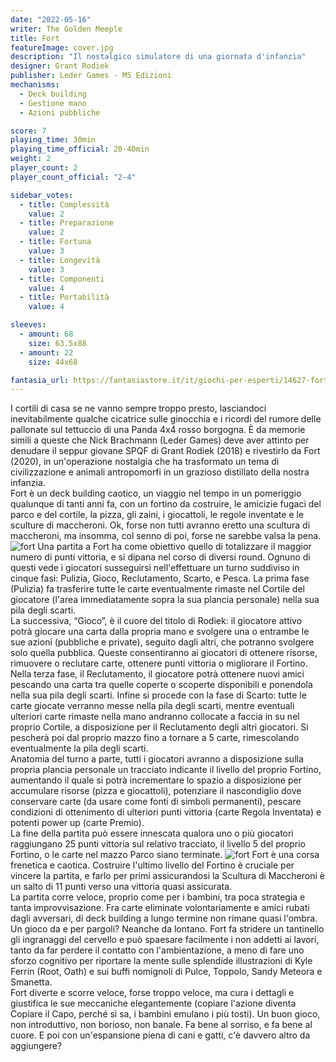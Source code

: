 ```yaml
---
date: "2022-05-16"
writer: The Golden Meeple
title: Fort
featureImage: cover.jpg
description: "Il nostalgico simulatore di una giornata d'infanzia"
designer: Grant Rodiek
publisher: Leder Games - MS Edizioni
mechanisms:
  - Deck building
  - Gestione mano
  - Azioni pubbliche

score: 7
playing_time: 30min
playing_time_official: 20-40min
weight: 2
player_count: 2
player_count_official: "2-4"

sidebar_votes:
  - title: Complessità
    value: 2
  - title: Preparazione
    value: 2
  - title: Fortuna
    value: 3
  - title: Longevità
    value: 3
  - title: Componenti
    value: 4
  - title: Portabilità
    value: 4

sleeves:
  - amount: 68
    size: 63.5x88
  - amount: 22
    size: 44x68

fantasia_url: https://fantasiastore.it/it/giochi-per-esperti/14627-fort-ita.html
---
```


<Setting>
  I cortili di casa se ne vanno sempre troppo presto, lasciandoci
  inevitabilmente qualche cicatrice sulle ginocchia e i ricordi del rumore delle
  pallonate sul tettuccio di una Panda 4x4 rosso borgogna. È da memorie simili a
  queste che Nick Brachmann (Leder Games) deve aver attinto per denudare il
  seppur giovane SPQF di Grant Rodiek (2018) e rivestirlo da Fort (2020), in
  un'operazione nostalgia che ha trasformato un tema di civilizzazione e animali
  antropomorfi in un grazioso distillato della nostra infanzia. <br />
  Fort è un deck building caotico, un viaggio nel tempo in un pomeriggio qualunque
  di tanti anni fa, con un fortino da costruire, le amicizie fugaci del parco e del
  cortile, la pizza, gli zaini, i giocattoli, le regole inventate e le sculture di
  maccheroni. Ok, forse non tutti avranno eretto una scultura di maccheroni, ma insomma,
  col senno di poi, forse ne sarebbe valsa la pena.
</Setting>

<img src="./game1.jpg" alt="fort" />

<Rules>
  Una partita a Fort ha come obiettivo quello di totalizzare il maggior numero
  di punti vittoria, e si dipana nel corso di diversi round. Ognuno di questi
  vede i giocatori susseguirsi nell'effettuare un turno suddiviso in cinque
  fasi: Pulizia, Gioco, Reclutamento, Scarto, e Pesca. La prima fase (Pulizia)
  fa trasferire tutte le carte eventualmente rimaste nel Cortile del giocatore
  (l'area immediatamente sopra la sua plancia personale) nella sua pila degli
  scarti.
  <br />
  La successiva, “Gioco”, è il cuore del titolo di Rodiek: il giocatore attivo
  potrà giocare una carta dalla propria mano e svolgere una o entrambe le sue
  azioni (pubbliche e private), seguito dagli altri, che potranno svolgere solo
  quella pubblica. Queste consentiranno ai giocatori di ottenere risorse,
  rimuovere o reclutare carte, ottenere punti vittoria o migliorare il Fortino.
  <br />
  Nella terza fase, il Reclutamento, il giocatore potrà ottenere nuovi amici
  pescando una carta tra quelle coperte o scoperte disponibili e ponendola nella
  sua pila degli scarti. Infine si procede con la fase di Scarto: tutte le carte
  giocate verranno messe nella pila degli scarti, mentre eventuali ulteriori
  carte rimaste nella mano andranno collocate a faccia in su nel proprio
  Cortile, a disposizione per il Reclutamento degli altri giocatori. Si pescherà
  poi dal proprio mazzo fino a tornare a 5 carte, rimescolando eventualmente la
  pila degli scarti.
  <br />
  Anatomia del turno a parte, tutti i giocatori avranno a disposizione sulla
  propria plancia personale un tracciato indicante il livello del proprio
  Fortino, aumentando il quale si potrà incrementare lo spazio a disposizione
  per accumulare risorse (pizza e giocattoli), potenziare il nascondiglio dove
  conservare carte (da usare come fonti di simboli permanenti), pescare
  condizioni di ottenimento di ulteriori punti vittoria (carte Regola Inventata)
  e potenti power up (carte Premio).
  <br />
  La fine della partita può essere innescata qualora uno o più giocatori
  raggiungano 25 punti vittoria sul relativo tracciato, il livello 5 del proprio
  Fortino, o le carte nel mazzo Parco siano terminate.
</Rules>

<img src="./game2.jpg" alt="fort" />

<Feedback>
  Fort è una corsa frenetica e caotica. Costruire l'ultimo livello del Fortino è
  cruciale per vincere la partita, e farlo per primi assicurandosi la Scultura
  di Maccheroni è un salto di 11 punti verso una vittoria quasi assicurata.
  <br />
  La partita corre veloce, proprio come per i bambini, tra poca strategia e
  tanta improvvisazione. Fra carte eliminate volontariamente e amici rubati
  dagli avversari, di deck building a lungo termine non rimane quasi l'ombra.
  <br />
  Un gioco da e per pargoli? Neanche da lontano. Fort fa stridere un tantinello
  gli ingranaggi del cervello e può spaesare facilmente i non addetti ai lavori,
  tanto da far perdere il contatto con l'ambientazione, a meno di fare uno
  sforzo cognitivo per riportare la mente sulle splendide illustrazioni di Kyle
  Ferrin (Root, Oath) e sui buffi nomignoli di Pulce, Toppolo, Sandy Meteora e
  Smanetta.
  <br />
  Fort diverte e scorre veloce, forse troppo veloce, ma cura i dettagli e
  giustifica le sue meccaniche elegantemente (copiare l'azione diventa Copiare
  il Capo, perché si sa, i bambini emulano i più tosti). Un buon gioco, non
  introduttivo, non borioso, non banale. Fa bene al sorriso, e fa bene al cuore.
  E poi con un'espansione piena di cani e gatti, c'è davvero altro da
  aggiungere?
</Feedback>

<Instagram id="CdnYUzrj_Dp" />
